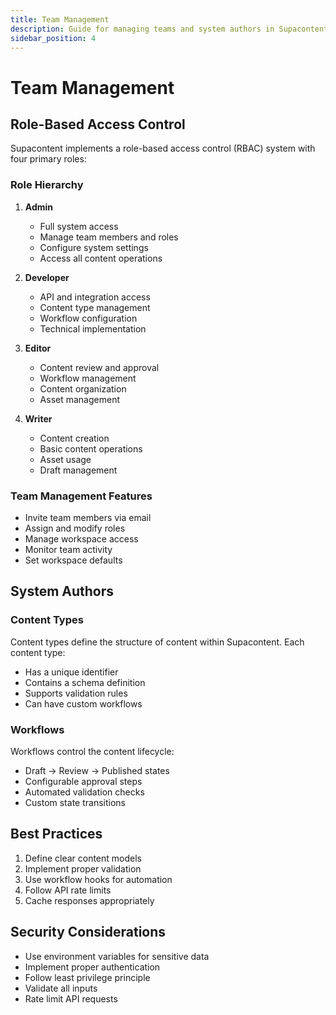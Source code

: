 ```yaml
---
title: Team Management
description: Guide for managing teams and system authors in Supacontent
sidebar_position: 4
---
```


# Team Management

## Role-Based Access Control

Supacontent implements a role-based access control (RBAC) system with four primary roles:

### Role Hierarchy

1. **Admin**
   - Full system access
   - Manage team members and roles
   - Configure system settings
   - Access all content operations

2. **Developer**
   - API and integration access
   - Content type management
   - Workflow configuration
   - Technical implementation

3. **Editor**
   - Content review and approval
   - Workflow management
   - Content organization
   - Asset management

4. **Writer**
   - Content creation
   - Basic content operations
   - Asset usage
   - Draft management

### Team Management Features

- Invite team members via email
- Assign and modify roles
- Manage workspace access
- Monitor team activity
- Set workspace defaults

## System Authors

### Content Types

Content types define the structure of content within Supacontent. Each content type:

- Has a unique identifier
- Contains a schema definition
- Supports validation rules
- Can have custom workflows

### Workflows

Workflows control the content lifecycle:

- Draft → Review → Published states
- Configurable approval steps
- Automated validation checks
- Custom state transitions

## Best Practices

1. Define clear content models
2. Implement proper validation
3. Use workflow hooks for automation
4. Follow API rate limits
5. Cache responses appropriately

## Security Considerations

- Use environment variables for sensitive data
- Implement proper authentication
- Follow least privilege principle
- Validate all inputs
- Rate limit API requests 